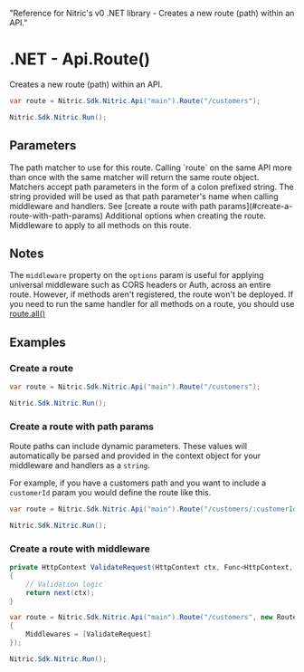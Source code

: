   "Reference for Nitric's v0 .NET library - Creates a new route (path) within an API."

# .NET - Api.Route()

Creates a new route (path) within an API.

```csharp
var route = Nitric.Sdk.Nitric.Api("main").Route("/customers");

Nitric.Sdk.Nitric.Run();
```

## Parameters

<Properties>
  <Property name="match" type="string" required>
    The path matcher to use for this route. Calling `route` on the same API more
    than once with the same matcher will return the same route object. Matchers
    accept path parameters in the form of a colon prefixed string. The string
    provided will be used as that path parameter's name when calling middleware
    and handlers. See [create a route with path
    params](#create-a-route-with-path-params)
  </Property>
  <Property name="options" type="object">
    Additional options when creating the route.
    <Properties nested>
      <Property name="middleware" type="HttpMiddleware or HttpMiddleware[]">
        Middleware to apply to all methods on this route.
      </Property>
    </Properties>
  </Property>
</Properties>

## Notes

The `middleware` property on the `options` param is useful for applying universal middleware such as CORS headers or Auth, across an entire route. However, if methods aren't registered, the route won't be deployed. If you need to run the same handler for all methods on a route, you should use [route.all()](./api-route-all)

## Examples

### Create a route

```csharp
var route = Nitric.Sdk.Nitric.Api("main").Route("/customers");

Nitric.Sdk.Nitric.Run();
```

### Create a route with path params

Route paths can include dynamic parameters. These values will automatically be parsed and provided in the context object for your middleware and handlers as a `string`.

For example, if you have a customers path and you want to include a `customerId` param you would define the route like this.

```csharp
var route = Nitric.Sdk.Nitric.Api("main").Route("/customers/:customerId");

Nitric.Sdk.Nitric.Run();
```

### Create a route with middleware

```csharp
private HttpContext ValidateRequest(HttpContext ctx, Func<HttpContext, HttpContext> next)
{
    // Validation logic
    return next(ctx);
}

var route = Nitric.Sdk.Nitric.Api("main").Route("/customers", new RouteOptions
{
    Middlewares = [ValidateRequest]
});

Nitric.Sdk.Nitric.Run();
```

